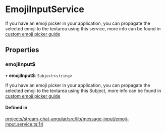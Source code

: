 # EmojiInputService

If you have an emoji picker in your application, you can propagate the selected emoji to the textarea using this service, more info can be found in [custom emoji picker guide](../code-examples/emoji-picker.mdx)

## Properties

### emojiInput$

• **emojiInput$**: `Subject`<`string`\>

If you have an emoji picker in your application, you can propagate the selected emoji to the textarea using this Subject, more info can be found in [custom emoji picker guide](../code-examples/emoji-picker.mdx)

#### Defined in

[projects/stream-chat-angular/src/lib/message-input/emoji-input.service.ts:14](https://github.com/GetStream/stream-chat-angular/blob/d9032aca3611b6655636efdd806f341723a90cfa/projects/stream-chat-angular/src/lib/message-input/emoji-input.service.ts#L14)
